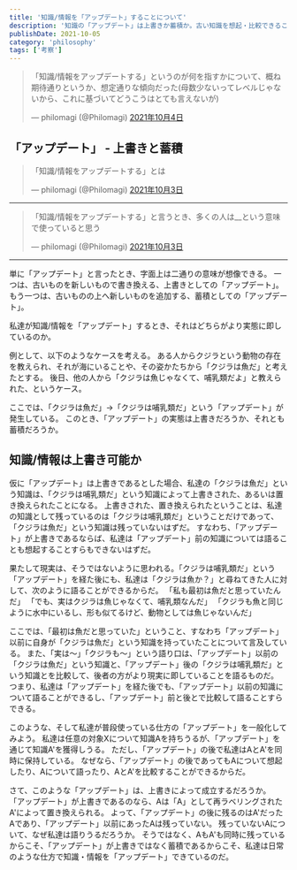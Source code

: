 ```yaml
---
title: '知識/情報を「アップデート」することについて'
description: '知識の「アップデート」は上書きか蓄積か。古い知識を想起・比較できることから、アップデートは蓄積として理解される'
publishDate: 2021-10-05
category: 'philosophy'
tags: ['考察']
---
```


> 「知識/情報をアップデートする」というのが何を指すかについて、概ね期待通りというか、想定通りな傾向だった(母数少ないってレベルじゃないから、これに基づいてどうこうはとても言えないが)
>
> — philomagi (@Philomagi) [2021年10月4日](https://twitter.com/Philomagi/status/1445073177349025792?ref_src=twsrc%5Etfw)  

## 「アップデート」 - 上書きと蓄積

> 「知識/情報をアップデートする」とは
>
> — philomagi (@Philomagi) [2021年10月3日](https://twitter.com/Philomagi/status/1444539422125350914?ref_src=twsrc%5Etfw)  

---

> 「知識/情報をアップデートする」と言うとき、多くの人は__という意味で使っていると思う
>
> — philomagi (@Philomagi) [2021年10月3日](https://twitter.com/Philomagi/status/1444539845112598530?ref_src=twsrc%5Etfw)  

---

単に「アップデート」と言ったとき、字面上は二通りの意味が想像できる。
一つは、古いものを新しいもので書き換える、上書きとしての「アップデート」。
もう一つは、古いものの上へ新しいものを追加する、蓄積としての「アップデート」。

私達が知識/情報を「アップデート」するとき、それはどちらがより実態に即しているのか。

例として、以下のようなケースを考える。
ある人からクジラという動物の存在を教えられ、それが海にいることや、その姿かたちから「クジラは魚だ」と考えたとする。
後日、他の人から「クジラは魚じゃなくて、哺乳類だよ」と教えられた、というケース。

ここでは、「クジラは魚だ」→「クジラは哺乳類だ」という「アップデート」が発生している。
このとき、「アップデート」の実態は上書きだろうか、それとも蓄積だろうか。

## 知識/情報は上書き可能か

仮に「アップデート」は上書きであるとした場合、私達の「クジラは魚だ」という知識は、「クジラは哺乳類だ」という知識によって上書きされた、あるいは置き換えられたことになる。
上書きされた、置き換えられたということは、私達の知識として残っているのは「クジラは哺乳類だ」ということだけであって、「クジラは魚だ」という知識は残っていないはずだ。
すなわち、「アップデート」が上書きであるならば、私達は「アップデート」前の知識については語ることも想起することすらもできないはずだ。

果たして現実は、そうではないように思われる。「クジラは哺乳類だ」という「アップデート」を経た後にも、私達は「クジラは魚か？」と尋ねてきた人に対して、次のように語ることができるからだ。
「私も最初は魚だと思っていたんだ」
「でも、実はクジラは魚じゃなくて、哺乳類なんだ」
「クジラも魚と同じように水中にいるし、形も似てるけど、動物としては魚じゃないんだ」

ここでは、「最初は魚だと思っていた」ということ、すなわち「アップデート」以前に自身が「クジラは魚だ」という知識を持っていたことについて言及している。
また、「実は〜」「クジラも〜」という語り口は、「アップデート」以前の「クジラは魚だ」という知識と、「アップデート」後の「クジラは哺乳類だ」という知識とを比較して、後者の方がより現実に即していることを語るものだ。
つまり、私達は「アップデート」を経た後でも、「アップデート」以前の知識について語ることができるし、「アップデート」前と後とで比較して語ることすらできる。

このような、そして私達が普段使っている仕方の「アップデート」を一般化してみよう。
私達は任意の対象Xについて知識Aを持ちうるが、「アップデート」を通じて知識A'を獲得しうる。
ただし、「アップデート」の後で私達はAとA'を同時に保持している。
なぜなら、「アップデート」の後であってもAについて想起したり、Aについて語ったり、AとA'を比較することができるからだ。

さて、このような「アップデート」は、上書きによって成立するだろうか。
「アップデート」が上書きであるのなら、Aは「A」として再ラベリングされたA'によって置き換えられる。
よって、「アップデート」の後に残るのはA'だったAであり、「アップデート」以前にあったAは残っていない。
残っていないAについて、なぜ私達は語りうるだろうか。
そうではなく、AもA'も同時に残っているからこそ、「アップデート」が上書きではなく蓄積であるからこそ、私達は日常のような仕方で知識・情報を「アップデート」できているのだ。
